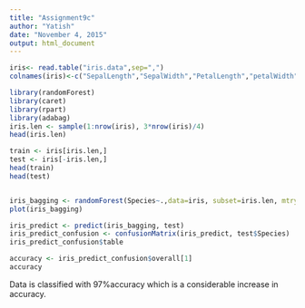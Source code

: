 ```yaml
---
title: "Assignment9c"
author: "Yatish"
date: "November 4, 2015"
output: html_document
---
```


```r
iris<- read.table("iris.data",sep=",")
colnames(iris)<-c("SepalLength","SepalWidth","PetalLength","petalWidth","Species")

```

```r
library(randomForest)
library(caret)
library(rpart)
library(adabag) 
iris.len <- sample(1:nrow(iris), 3*nrow(iris)/4)
head(iris.len)

train <- iris[iris.len,]
test <- iris[-iris.len,]
head(train)
head(test)


iris_bagging <- randomForest(Species~.,data=iris, subset=iris.len, mtry=4, importance=TRUE)
plot(iris_bagging)

iris_predict <- predict(iris_bagging, test)
iris_predict_confusion <- confusionMatrix(iris_predict, test$Species)
iris_predict_confusion$table

accuracy <- iris_predict_confusion$overall[1]
accuracy
```
Data is classified with 97%accuracy which is a considerable increase in accuracy.




